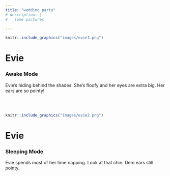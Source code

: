 ```yaml
---
title: "wedding party"
# description: |
#   some pictures

---
```


::: {.floatting}

```r
knitr::include_graphics("images/evie1.png")
```
# Evie
### Awake Mode 
Evie's hiding behind the shades. She's floofy and her eyes are extra big. Her ears are so pointy!
:::

<br>
<br>

::: {.floatting}

```r
knitr::include_graphics("images/evie2.png")
```

# Evie
### Sleeping Mode
Evie spends most of her time napping. Look at that chin. Dem ears still pointy.
:::